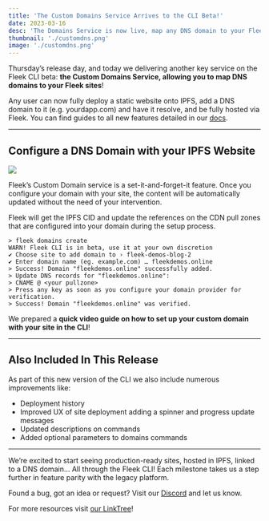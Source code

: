 ```yaml
---
title: 'The Custom Domains Service Arrives to the CLI Beta!'
date: 2023-03-16
desc: 'The Domains Service is now live, map any DNS domain to your Fleek-deployed sites with this new feature on the CLI.'
thumbnail: './customdns.png'
image: './customdns.png'
---
```



Thursday’s release day, and today we delivering another key service on the Fleek CLI beta: **the Custom Domains Service, allowing you to map DNS domains to your Fleek sites**!

Any user can now fully deploy a static website onto IPFS, add a DNS domain to it (e.g. yourdapp.com) and have it resolve, and be fully hosted via Fleek. You can find guides to all new features detailed in our [docs](https://resources.fleek.xyz/docs/).

---

## Configure a DNS Domain with your IPFS Website

![](./IPFS-DNS.png)

Fleek’s Custom Domain service is a set-it-and-forget-it feature. Once you configure your domain with your site, the content will be automatically updated without the need of your intervention.

Fleek will get the IPFS CID and update the references on the CDN pull zones that are configured into your domain during the setup process.

```
> fleek domains create
WARN! Fleek CLI is in beta, use it at your own discretion
✔ Choose site to add domain to › fleek-demos-blog-2
✔ Enter domain name (eg. example.com) … fleekdemos.online
> Success! Domain "fleekdemos.online" successfully added.
> Update DNS records for "fleekdemos.online":
> CNAME @ <your pullzone>
> Press any key as soon as you configure your domain provider for verification.
> Success! Domain "fleekdemos.online" was verified.
```

We prepared a **quick video guide on how to set up your custom domain with your site in the CLI**!

<LiteYoutube videoId="1KqIw2T4qUU" client:only="react" />

---

## Also Included In This Release

As part of this new version of the CLI we also include numerous improvements like:

- Deployment history
- Improved UX of site deployment adding a spinner and progress update messages
- Updated descriptions on commands
- Added optional parameters to domains commands

---

We’re excited to start seeing production-ready sites, hosted in IPFS, linked to a DNS domain… All through the Fleek CLI! Each milestone takes us a step further in feature parity with the legacy platform.

Found a bug, got an idea or request? Visit our [Discord](https://discord.gg/fleek) and let us know.

For more resources visit [our LinkTree](https://linktr.ee/fleek)!
